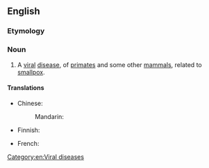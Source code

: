 ==English==

===Etymology===
{{compound|en|monkey|pox}}

===Noun===
{{wikipedia}}
{{en-noun|-}}

# {{lb|en|disease}} A [[viral]] [[disease]], of [[primate]]s and some other [[mammal]]s, related to [[smallpox]].

====Translations====
{{trans-top|viral disease}}
* Chinese:
*: Mandarin: {{t|cmn|猴痘}}
* Finnish: {{t|fi|apinarokko}}
{{trans-mid}}
* French: {{t|fr|variole du singe|f}}
{{trans-bottom}}

[[Category:en:Viral diseases]]